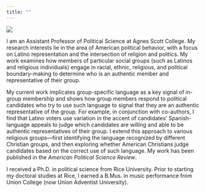 ```yaml
---
title: ""
---
```



![](files/quezada-edited.jpg){.img}

I am an Assistant Professor of Political Science at Agnes Scott College. My research interests lie in the area of American political behavior, with a focus on Latino representation and the intersection of religion and politics. My work examines how members of particular social groups (such as Latinos and religious individuals) engage in racial, ethnic, religious, and political boundary-making to determine who is an authentic member and representative of their group.

My current work implicates group-specific language as a key signal of in-group membership and shows how group members respond to political candidates who try to use such language to signal that they are an authentic representative of the group. For example, in conjunction with co-authors, I find that Latino voters use variation in the accent of candidates' Spanish-language appeals to judge which candidates are willing and able to be authentic representatives of their group. I extend this approach to various religious groups---first identifying the language recognized by different Christian groups, and then exploring whether American Christians judge candidates based on the correct use of such language. My work has been published in the *American Political Science Review*.

I received a Ph.D. in political science from Rice University. Prior to starting my doctoral studies at Rice, I earned a B.Mus. in music performance from Union College (now Union Adventist University).








